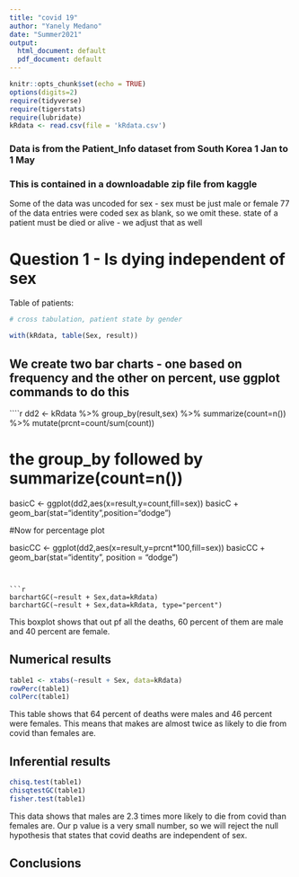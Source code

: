 ```yaml
---
title: "covid 19"
author: "Yanely Medano"
date: "Summer2021"
output:
  html_document: default
  pdf_document: default
---
```


```r
knitr::opts_chunk$set(echo = TRUE)
options(digits=2)
require(tidyverse)
require(tigerstats)
require(lubridate)
kRdata <- read.csv(file = 'kRdata.csv')
```
### Data is from the Patient_Info dataset from South Korea 1 Jan to 1 May 
### This is contained in a downloadable zip file from kaggle

Some of the data was uncoded for sex - sex must be just male or female
77 of the data entries were coded sex  as blank, so we omit these.
state of a patient must be died or alive - we adjust that as well   
  
# Question 1 - Is dying independent of sex




Table of patients:
```r

# cross tabulation, patient state by gender

with(kRdata, table(Sex, result))

```

## We create two bar charts - one based on frequency and the other on percent, use ggplot commands to do this

````r
dd2 <- kRdata %>% group_by(result,sex) %>% summarize(count=n()) %>% mutate(prcnt=count/sum(count))


# the group_by followed by summarize(count=n())

basicC <- ggplot(dd2,aes(x=result,y=count,fill=sex))
basicC + geom_bar(stat="identity",position="dodge")

#Now for percentage plot

basicCC <- ggplot(dd2,aes(x=result,y=prcnt*100,fill=sex)) 
basicCC + geom_bar(stat="identity", position = "dodge")
```


```r
barchartGC(~result + Sex,data=kRdata)
barchartGC(~result + Sex,data=kRdata, type="percent")

```

This boxplot shows that out pf all the deaths, 60 percent of them are male and 40 percent are female.  

  
## Numerical results
```r
table1 <- xtabs(~result + Sex, data=kRdata)
rowPerc(table1)
colPerc(table1)
```

This table shows that 64 percent of deaths were males and 46 percent were females. This means that makes are almost twice as likely to die from covid than females are.  

## Inferential results 
```r
chisq.test(table1)
chisqtestGC(table1)
fisher.test(table1)
```

This data shows that males are 2.3 times more likely to die from covid than females  are. Our p value is a very small number, so we will reject the null hypothesis that states that covid deaths are independent of sex.  

## Conclusions

